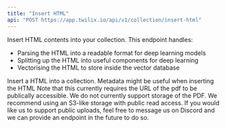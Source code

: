 ```yaml
---
title: "Insert HTML"
api: "POST https://app.twilix.io/api/v1/collection/insert-html"
---
```


Insert HTML contents into your collection. This endpoint handles:

- Parsing the HTML into a readable format for deep learning models 
- Splitting up the HTML into useful components for deep learning
- Vectorising the HTML to store inside the vector database

<Snippet file="param-collection.mdx" />

<ParamField body="html" type="string">
  Insert a HTML into a collection.
</ParamField>

<ParamField body="metadata" type="object">
  Metadata might be useful when inserting the HTML
</ParamField>

<Note>
Note that this currently requires the URL of the pdf to be publically accessible. We do not currently support storage of the PDF. 
We recommend using an S3-like storage with public read access. If you would like us to support public uploads, feel free to message us on
Discord and we can provide an endpoint in the future to do so.
</Note>

<Snippet file="header-application-type.mdx" />
